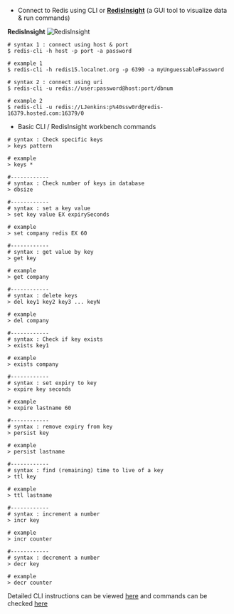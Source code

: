 
- Connect to Redis using CLI or **[RedisInsight](https://redis.io/docs/stack/insight/)** (a GUI tool to visualize data & run commands)

**RedisInsight**
![RedisInsight](../images/redis-insight.svg)

```shell
# syntax 1 : connect using host & port
$ redis-cli -h host -p port -a password

# example 1
$ redis-cli -h redis15.localnet.org -p 6390 -a myUnguessablePassword

# syntax 2 : connect using uri
$ redis-cli -u redis://user:password@host:port/dbnum

# example 2
$ redis-cli -u redis://LJenkins:p%40ssw0rd@redis-16379.hosted.com:16379/0

```

- Basic CLI / RedisInsight workbench commands

```shell
# syntax : Check specific keys
> keys pattern

# example
> keys *

#------------
# syntax : Check number of keys in database
> dbsize

#------------
# syntax : set a key value
> set key value EX expirySeconds

# example
> set company redis EX 60

#------------
# syntax : get value by key
> get key

# example
> get company

#------------
# syntax : delete keys
> del key1 key2 key3 ... keyN

# example
> del company

#------------
# syntax : Check if key exists
> exists key1

# example
> exists company

#------------
# syntax : set expiry to key
> expire key seconds

# example
> expire lastname 60

#------------
# syntax : remove expiry from key
> persist key

# example
> persist lastname

#------------
# syntax : find (remaining) time to live of a key
> ttl key

# example
> ttl lastname

#------------
# syntax : increment a number
> incr key

# example
> incr counter

#------------
# syntax : decrement a number
> decr key

# example
> decr counter
```

Detailed CLI instructions can be viewed [here](https://redis.io/docs/manual/cli/) and
commands can be checked [here](https://redis.io/commands/)
